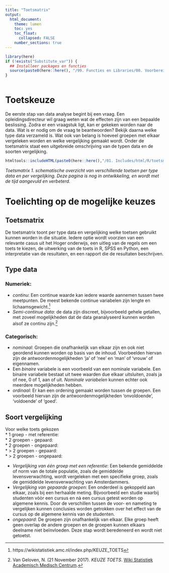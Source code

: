 ```yaml
---
title: "Toetsmatrix"
output:
  html_document:
    theme: lumen
    toc: yes
    toc_float: 
      collapsed: FALSE 
    number_sections: true
---
```


<!-- ## CLOSEDBLOK: Functies.R -->
```r
library(here)
if (!exists("Substitute_var")) {
  ## Installeer packages en functies
  source(paste0(here::here(), "/99. Functies en Libraries/00. Voorbereidingen.R"), echo = FALSE)
}
```
<!-- ## /CLOSEDBLOK: Functies.R -->

<style>
`r htmltools::includeHTML(paste0(here::here(),"/01. Includes/css/Stylesheet_SHHO.css"))`
</style>

<!-- ## CLOSEDBLOK: Header.R -->
```r
```
<!-- ## /CLOSEDBLOK: Header.R -->

# Toetskeuze
De eerste stap van data analyse begint bij een vraag. Een opleidingsdirecteur wil graag weten wat de effecten zijn van een bepaalde beslissing. Zodra er een vraagstuk ligt, kan er gekeken worden naar de data. Wat is er nodig om de vraag te beantwoorden? Bekijk daarna welke type data verzameld is. Wat ook van belang is hoeveel groepen met elkaar vergeleken worden en welke vergelijking gemaakt wordt. Onder de toetsmatrix staat een uitgebreide omschrijving van de typen data en de soorten vergelijking. 


```r
htmltools::includeHTML(paste0(here::here(),"/01. Includes/html/R/toetsmatrix.html"))
```
*Toetsmatrix 1. schematische overzicht van verschillende toetsen per type data en per vergelijking. Deze pagina is nog in ontwikkeling, en wordt met de tijd aangevuld en verbeterd.*

# Toelichting op de mogelijke keuzes
## Toetsmatrix
De toetsmatrix toont per type data en vergelijking welke toetsen gebruikt kunnen worden in die situatie. Iedere optie wordt voorzien van een relevante casus uit het Hoger onderwijs, een uitleg van de regels om een toets te kiezen, de uitwerking van de toets in R, SPSS en Python, een interpretatie van de resultaten, en een rapport die de resultaten beschrijven.   
   

## Type data  
### Numeriek:  
* *continu*: Een continue waarde kan iedere waarde aannemen tussen twee meetpunten. De meest bekende continue variabelen zijn lengte en lichaamsgewicht.[^1]  
* *Semi-continue data*: de data zijn discreet, bijvoorbeeld gehele getallen, met zoveel mogelijkheden dat de data geanalyseerd kunnen worden alsof ze continu zijn.[^2]  

### Categorisch:
* *nominaal*: Groepen die onafhankelijk van elkaar zijn en ook niet geordend kunnen worden op basis van de inhoud. Voorbeelden hiervan zijn de antwoordenmogelijkheden ‘ja’ of ‘nee’ en 'man' of 'vrouw' of eigennamen.  
* Een *binaire* variabele is een voorbeeld van een nominale variabele. Een binaire variabele bestaat uit twee waarden due elkaar uitsluiten, zoals ja of nee, 0 of 1, aan of uit. *Nominale variabelen* kunnen echter ook meerdere mogelijkheden hebben.  
* *ordinaal*: Er kan een ordening gemaakt worden tussen de groepen. Een voorbeeld hiervan zijn de antwoordenmogelijkheden 'onvoldoende', 'voldoende' of 'goed'.  

## Soort vergelijking
Voor welke toets gekozen  
* 1 groep - met referentie:  
* 2 groepen - gepaard:  
* 2 groepen - ongepaard:  
* &gt; 2 groepen - gepaard:  
* &gt; 2 groepen - ongepaard:  

* *Vergelijking van één groep met een referentie*: Een bekende gemiddelde of norm van de totale populatie, zoals de gemiddelde levensverwachting, wordt vergeleken met een specifieke groep, zoals de gemiddelde levensverwachting van Amsterdammers.    
* *Vergelijking van gepaarde groepen*: Een onderdeel is gekoppeld aan elkaar, zoals bij een herhaalde meting. Bijvoorbeeld een studie waarbij studenten vòòr een cursus en nà een cursus getest worden op algemene kennis. Door de verschillen tussen de voor- en nameting te vergelijken kunnen conclusies worden getrokken over het effect van de cursus op de algemene kennis van de studenten. 
* *ongepaard*: De groepen zijn onafhankelijk van elkaar. Elke groep heeft geen overlap de andere groepen en de groepen kunnen elkaars deelname niet beïnvloeden. Deze stap wordt beredeneerd en wordt niet getoetst.  



[^1]: https://wikistatistiek.amc.nl/index.php/KEUZE_TOETS
[^2]: Van Geloven, N. (21 November 2017). *KEUZE TOETS*. [Wiki Statistiek Academisch Medisch Centrum](https://wikistatistiek.amc.nl/index.php/KEUZE_TOETS).